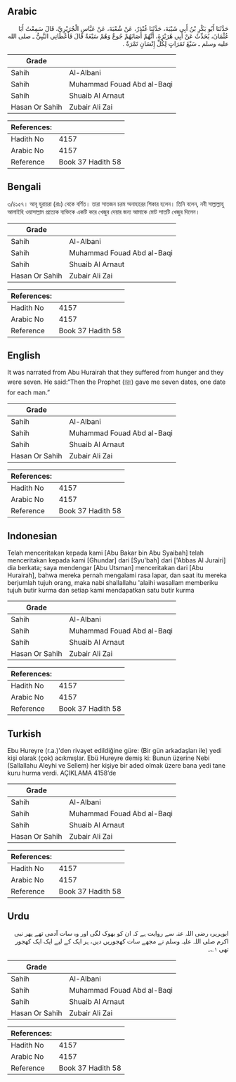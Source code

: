 ## Arabic


<div dir="rtl" lang="ar" style={{fontSize:'larger',backgroundColor:'#f8f9fa',padding:20}}>
حَدَّثَنَا أَبُو بَكْرِ بْنُ أَبِي شَيْبَةَ، حَدَّثَنَا غُنْدَرٌ، عَنْ شُعْبَةَ، عَنْ عَبَّاسٍ الْجُرَيْرِيِّ، قَالَ سَمِعْتُ أَبَا عُثْمَانَ، يُحَدِّثُ عَنْ أَبِي هُرَيْرَةَ، أَنَّهُمْ أَصَابَهُمْ جُوعٌ وَهُمْ سَبْعَةٌ قَالَ فَأَعْطَانِي النَّبِيُّ ـ صلى الله عليه وسلم ـ سَبْعَ تَمَرَاتٍ لِكُلِّ إِنْسَانٍ تَمْرَةٌ ‏.‏
</div>
<div style={{backgroundColor:'#f8f9fa',padding:20, marginBottom: 10}}><table> <thead> <tr> <th>Grade</th> <th></th> </tr> </thead> <tbody> <tr><td>Sahih</td><td>Al-Albani</td></tr><tr><td>Sahih</td><td>Muhammad Fouad Abd al-Baqi</td></tr><tr><td>Sahih</td><td>Shuaib Al Arnaut</td></tr><tr><td>Hasan Or Sahih</td><td>Zubair Ali Zai</td></tr></tbody></table><table> <thead> <tr> <th>References:</th> <th></th> </tr> </thead> <tbody><tr><td>Hadith No</td><td>4157</td></tr><tr><td>Arabic No</td><td>4157</td></tr><tr><td>Reference</td><td>Book 37 Hadith 58</td></tr></tbody></table></div>

## Bengali


<div dir="ltr" lang="bn" style={{fontSize:'larger',backgroundColor:'#f8f9fa',padding:20}}>
৩/৪১৫৭। আবূ হুরায়রা (রাঃ) থেকে বর্ণিত। তারা সাতজন চরম অনাহারের শিকার হলেন। তিনি বলেন, নবী সাল্লাল্লাহু আলাইহি ওয়াসাল্লাম প্রত্যেক ব্যক্তিকে একটি করে খেজুর দেয়ার জন্য আমাকে মোট সাতটি খেজুর দিলেন।
</div>
<div style={{backgroundColor:'#f8f9fa',padding:20, marginBottom: 10}}><table> <thead> <tr> <th>Grade</th> <th></th> </tr> </thead> <tbody> <tr><td>Sahih</td><td>Al-Albani</td></tr><tr><td>Sahih</td><td>Muhammad Fouad Abd al-Baqi</td></tr><tr><td>Sahih</td><td>Shuaib Al Arnaut</td></tr><tr><td>Hasan Or Sahih</td><td>Zubair Ali Zai</td></tr></tbody></table><table> <thead> <tr> <th>References:</th> <th></th> </tr> </thead> <tbody><tr><td>Hadith No</td><td>4157</td></tr><tr><td>Arabic No</td><td>4157</td></tr><tr><td>Reference</td><td>Book 37 Hadith 58</td></tr></tbody></table></div>

## English


<div dir="ltr" lang="en" style={{fontSize:'larger',backgroundColor:'#f8f9fa',padding:20}}>
It was narrated from Abu Hurairah that they suffered from hunger and they were seven. He said:“Then the Prophet (ﷺ) gave me seven dates, one date for each man.”
</div>
<div style={{backgroundColor:'#f8f9fa',padding:20, marginBottom: 10}}><table> <thead> <tr> <th>Grade</th> <th></th> </tr> </thead> <tbody> <tr><td>Sahih</td><td>Al-Albani</td></tr><tr><td>Sahih</td><td>Muhammad Fouad Abd al-Baqi</td></tr><tr><td>Sahih</td><td>Shuaib Al Arnaut</td></tr><tr><td>Hasan Or Sahih</td><td>Zubair Ali Zai</td></tr></tbody></table><table> <thead> <tr> <th>References:</th> <th></th> </tr> </thead> <tbody><tr><td>Hadith No</td><td>4157</td></tr><tr><td>Arabic No</td><td>4157</td></tr><tr><td>Reference</td><td>Book 37 Hadith 58</td></tr></tbody></table></div>

## Indonesian


<div dir="ltr" lang="id" style={{fontSize:'larger',backgroundColor:'#f8f9fa',padding:20}}>
Telah menceritakan kepada kami [Abu Bakar bin Abu Syaibah] telah menceritakan kepada kami [Ghundar] dari [Syu'bah] dari ['Abbas Al Jurairi] dia berkata; saya mendengar [Abu Utsman] menceritakan dari [Abu Hurairah], bahwa mereka pernah mengalami rasa lapar, dan saat itu mereka berjumlah tujuh orang, maka nabi shallallahu 'alaihi wasallam memberiku tujuh butir kurma dan setiap kami mendapatkan satu butir kurma
</div>
<div style={{backgroundColor:'#f8f9fa',padding:20, marginBottom: 10}}><table> <thead> <tr> <th>Grade</th> <th></th> </tr> </thead> <tbody> <tr><td>Sahih</td><td>Al-Albani</td></tr><tr><td>Sahih</td><td>Muhammad Fouad Abd al-Baqi</td></tr><tr><td>Sahih</td><td>Shuaib Al Arnaut</td></tr><tr><td>Hasan Or Sahih</td><td>Zubair Ali Zai</td></tr></tbody></table><table> <thead> <tr> <th>References:</th> <th></th> </tr> </thead> <tbody><tr><td>Hadith No</td><td>4157</td></tr><tr><td>Arabic No</td><td>4157</td></tr><tr><td>Reference</td><td>Book 37 Hadith 58</td></tr></tbody></table></div>

## Turkish


<div dir="ltr" lang="tr" style={{fontSize:'larger',backgroundColor:'#f8f9fa',padding:20}}>
Ebu Hureyre (r.a.)'den rivayet edildiğine güre: (Bir gün arkadaşları ile) yedi kişi olarak (çok) acıkmışlar. Ebü Hureyre demiş ki: Bunun üzerine Nebi (Sallallahu Aleyhi ve Sellem) her kişiye bir aded olmak üzere bana yedi tane kuru hurma verdi. AÇIKLAMA 4158’de
</div>
<div style={{backgroundColor:'#f8f9fa',padding:20, marginBottom: 10}}><table> <thead> <tr> <th>Grade</th> <th></th> </tr> </thead> <tbody> <tr><td>Sahih</td><td>Al-Albani</td></tr><tr><td>Sahih</td><td>Muhammad Fouad Abd al-Baqi</td></tr><tr><td>Sahih</td><td>Shuaib Al Arnaut</td></tr><tr><td>Hasan Or Sahih</td><td>Zubair Ali Zai</td></tr></tbody></table><table> <thead> <tr> <th>References:</th> <th></th> </tr> </thead> <tbody><tr><td>Hadith No</td><td>4157</td></tr><tr><td>Arabic No</td><td>4157</td></tr><tr><td>Reference</td><td>Book 37 Hadith 58</td></tr></tbody></table></div>

## Urdu


<div dir="rtl" lang="ur" style={{fontSize:'larger',backgroundColor:'#f8f9fa',padding:20}}>
ابوہریرہ رضی اللہ عنہ سے روایت ہے کہ ان کو بھوک لگی اور وہ سات آدمی تھے پھر نبی اکرم صلی اللہ علیہ وسلم نے مجھے سات کھجوریں دیں، ہر ایک کے لیے ایک ایک کھجور تھی ۱؎۔
</div>
<div style={{backgroundColor:'#f8f9fa',padding:20, marginBottom: 10}}><table> <thead> <tr> <th>Grade</th> <th></th> </tr> </thead> <tbody> <tr><td>Sahih</td><td>Al-Albani</td></tr><tr><td>Sahih</td><td>Muhammad Fouad Abd al-Baqi</td></tr><tr><td>Sahih</td><td>Shuaib Al Arnaut</td></tr><tr><td>Hasan Or Sahih</td><td>Zubair Ali Zai</td></tr></tbody></table><table> <thead> <tr> <th>References:</th> <th></th> </tr> </thead> <tbody><tr><td>Hadith No</td><td>4157</td></tr><tr><td>Arabic No</td><td>4157</td></tr><tr><td>Reference</td><td>Book 37 Hadith 58</td></tr></tbody></table></div>